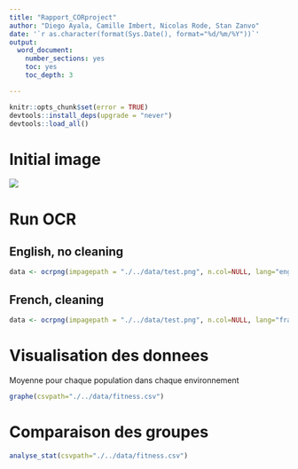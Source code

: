 ```yaml
---
title: "Rapport_CORproject"
author: "Diego Ayala, Camille Imbert, Nicolas Rode, Stan Zanvo"
date: '`r as.character(format(Sys.Date(), format="%d/%m/%Y"))`'
output: 
  word_document:
    number_sections: yes
    toc: yes
    toc_depth: 3

---
```



```r
knitr::opts_chunk$set(error = TRUE)
devtools::install_deps(upgrade = "never")
devtools::load_all()
```
# Initial image
![](./../data/testnew.png)

# Run OCR
## English, no cleaning
```r

data <- ocrpng(impagepath = "./../data/test.png", n.col=NULL, lang="eng",  header=TRUE, cleaning=FALSE, outcsv="./../data/fitnessOCR.csv")

```
## French, cleaning
```r

data <- ocrpng(impagepath = "./../data/test.png", n.col=NULL, lang="fra",  header=TRUE, cleaning=TRUE, outcsv="./../data/fitnessOCR.csv")

```
# Visualisation des donnees

Moyenne pour chaque population dans chaque environnement
```r
graphe(csvpath="./../data/fitness.csv")
```

# Comparaison des groupes

```r
analyse_stat(csvpath="./../data/fitness.csv")
```

